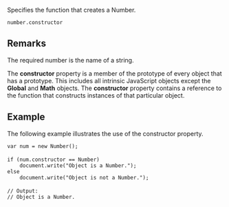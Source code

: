 Specifies the function that creates a Number.

 number.constructor
==Remarks==
The required number is the name of a string.

The '''constructor''' property is a member of the prototype of every object that has a prototype. This includes all intrinsic JavaScript objects except the '''Global''' and '''Math''' objects. The '''constructor''' property contains a reference to the function that constructs instances of that particular object.


==Example==
The following example illustrates the use of the constructor property.

 var num = new Number();
 
 if (num.constructor == Number)
     document.write("Object is a Number.");
 else
     document.write("Object is not a Number.");
 
 // Output:
 // Object is a Number.

